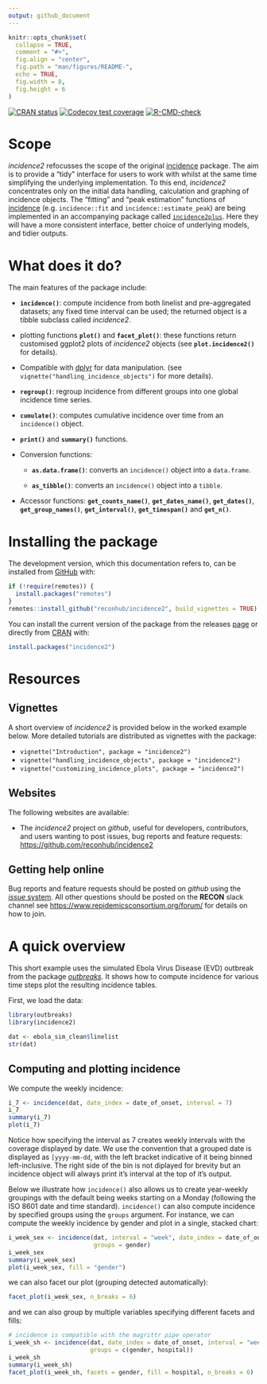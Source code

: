 ```yaml
---
output: github_document
---
```


```r
knitr::opts_chunk$set(
  collapse = TRUE,
  comment = "#>",
  fig.align = "center",
  fig.path = "man/figures/README-",
  echo = TRUE,
  fig.width = 8,
  fig.height = 6
)

```

<!-- badges: start -->
[![CRAN status](https://www.r-pkg.org/badges/version/incidence2)](https://CRAN.R-project.org/package=incidence2)
[![Codecov test coverage](https://codecov.io/gh/reconhub/incidence2/branch/master/graph/badge.svg)](https://codecov.io/gh/reconhub/incidence2?branch=master)
[![R-CMD-check](https://github.com/reconhub/incidence2/workflows/R-CMD-check/badge.svg)](https://github.com/reconhub/incidence2/actions)
<!-- badges: end -->


# Scope

*incidence2* refocusses the scope of the original
[incidence](https://github.com/reconhub/incidence) package.  The aim is to
provide a "tidy" interface for users to work with whilst at the same time
simplifying the underlying implementation. To this end, *incidence2* 
concentrates only on the initial data handling, calculation and graphing of 
incidence objects. The "fitting" and "peak estimation" functions of 
[incidence](https://github.com/reconhub/incidence) (e.g. `incidence::fit` and
`incidence::estimate_peak`) are being implemented in an accompanying package 
called [`incidence2plus`](https://github.com/reconhub/incidence2extra).  Here 
they will have a more consistent interface, better choice of underlying models,
and tidier outputs. 


# What does it do?

The main features of the package include:

- **`incidence()`**: compute incidence from both linelist and pre-aggregated
  datasets; any fixed time interval can be used; the returned object is a 
  tibble subclass called *incidence2*.

- plotting functions **`plot()`** and **`facet_plot()`**: these functions
  return customised ggplot2 plots of *incidence2* objects 
  (see **`plot.incidence2()`** for details).

- Compatible with [dplyr](https://dplyr.tidyverse.org/) for data manipulation.
  (see `vignette("handling_incidence_objects")` for more details).

- **`regroup()`**: regroup incidence from different groups into one global incidence
  time series.

- **`cumulate()`**: computes cumulative incidence over time from an `incidence()`
  object.

- **`print()`** and **`summary()`** functions.

- Conversion functions:
    
    - **`as.data.frame()`**: converts an `incidence()` object into a `data.frame`.
    
    - **`as_tibble()`**: converts an `incidence()` object into a `tibble`.

- Accessor functions: **`get_counts_name()`**, **`get_dates_name()`**,
  **`get_dates()`**, **`get_group_names()`**, **`get_interval()`**, 
  **`get_timespan()`** and  **`get_n()`**.


# Installing the package

The development version, which this documentation refers to, can be installed
from [GitHub](https://github.com/) with:

```r
if (!require(remotes)) {
  install.packages("remotes")
}
remotes::install_github("reconhub/incidence2", build_vignettes = TRUE)
```

You can install the current version of the package from the releases
[page](https://github.com/reconhub/incidence2/releases) or directly from
[CRAN](https://cran.r-project.org/) with:

```r
install.packages("incidence2")
```


# Resources

## Vignettes

A short overview of *incidence2* is provided below in the worked example below.
More detailed tutorials are distributed as vignettes with the package:

* `vignette("Introduction", package = "incidence2")`
* `vignette("handling_incidence_objects", package = "incidence2")`
* `vignette("customizing_incidence_plots", package = "incidence2")`

## Websites

The following websites are available:

- The *incidence2* project on *github*, useful for developers, contributors, and
users wanting to post issues, bug reports and feature requests: <br>
<https://github.com/reconhub/incidence2>

## Getting help online

Bug reports and feature requests should be posted on *github* using the [*issue* system](https://github.com/reconhub/incidence2/issues). All other questions
should be posted on the **RECON** slack channel see 
<https://www.repidemicsconsortium.org/forum/> for details on how to join.


# A quick overview

This short example uses the simulated Ebola Virus Disease (EVD) outbreak from
the package [*outbreaks*](https://github.com/reconhub/outbreaks). It shows how
to compute incidence for various time steps plot the resulting incidence tables.

First, we load the data:

```r
library(outbreaks)
library(incidence2)

dat <- ebola_sim_clean$linelist
str(dat)
```

## Computing and plotting incidence

We compute the weekly incidence:

```r
i_7 <- incidence(dat, date_index = date_of_onset, interval = 7)
i_7
summary(i_7)
plot(i_7)
```

Notice how specifying the interval as 7 creates weekly intervals with the
coverage displayed by date. We use the convention that a grouped date is
displayed as `[yyyy-mm-dd`, with the left bracket indicative of it being binned
left-inclusive.  The right side of the bin is not diplayed for brevity but
an incidence object will always print it's interval at the top of it's output.

Below we illustrate how `incidence()` also allows us to create year-weekly
groupings with the default being weeks starting on a Monday (following the ISO
8601 date and time standard). `incidence()` can also compute incidence by
specified groups using the `groups` argument. For instance, we can compute the
weekly incidence by gender and plot in a single, stacked chart:

```r
i_week_sex <- incidence(dat, interval = "week", date_index = date_of_onset,
                        groups = gender)
i_week_sex
summary(i_week_sex)
plot(i_week_sex, fill = "gender")
```

we can also facet our plot (grouping detected automatically):

```r
facet_plot(i_week_sex, n_breaks = 6)
```

and we can also group by multiple variables specifying different facets and 
fills:

```r
# incidence is compatible with the magrittr pipe operator
i_week_sh <- incidence(dat, date_index = date_of_onset, interval = "week",
                       groups = c(gender, hospital))
i_week_sh
summary(i_week_sh)
facet_plot(i_week_sh, facets = gender, fill = hospital, n_breaks = 6)
```
